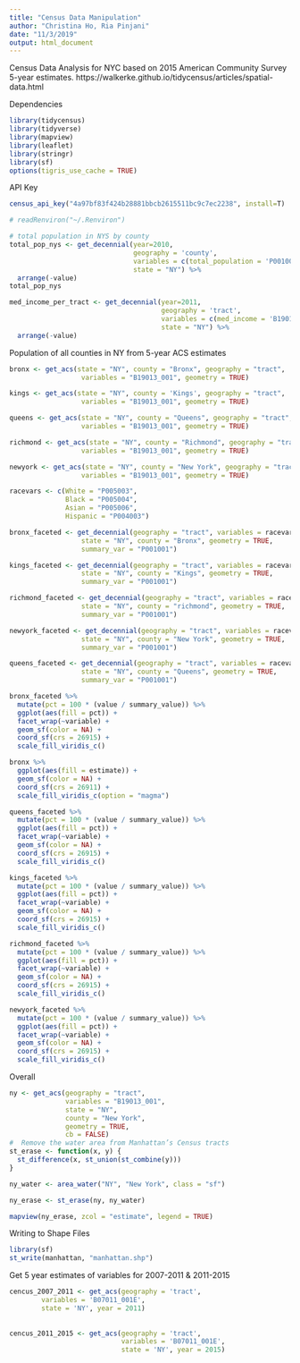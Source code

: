```yaml
---
title: "Census Data Manipulation"
author: "Christina Ho, Ria Pinjani"
date: "11/3/2019"
output: html_document
---
```

Census Data Analysis for NYC based on 2015 American Community Survey 5-year estimates.
https://walkerke.github.io/tidycensus/articles/spatial-data.html

Dependencies
```r
library(tidycensus)
library(tidyverse)
library(mapview)
library(leaflet)
library(stringr)
library(sf)
options(tigris_use_cache = TRUE)
```

API Key
```r
census_api_key("4a97bf83f424b28881bbcb2615511bc9c7ec2238", install=T)
```
```r
# readRenviron("~/.Renviron")
```


```r
# total population in NYS by county
total_pop_nys <- get_decennial(year=2010,
                               geography = 'county',
                               variables = c(total_population = 'P001001'),
                               state = "NY") %>% 
  arrange(-value)
total_pop_nys
```




```r
med_income_per_tract <- get_decennial(year=2011,
                                      geography = 'tract',
                                      variables = c(med_income = 'B19013_001'),
                                      state = "NY") %>% 
  arrange(-value)
```





Population of all counties in NY from 5-year ACS estimates
```r
bronx <- get_acs(state = "NY", county = "Bronx", geography = "tract", 
                  variables = "B19013_001", geometry = TRUE)

kings <- get_acs(state = "NY", county = 'Kings', geography = "tract", 
                  variables = "B19013_001", geometry = TRUE)

queens <- get_acs(state = "NY", county = "Queens", geography = "tract", 
                  variables = "B19013_001", geometry = TRUE)

richmond <- get_acs(state = "NY", county = "Richmond", geography = "tract", 
                  variables = "B19013_001", geometry = TRUE)

newyork <- get_acs(state = "NY", county = "New York", geography = "tract", 
                  variables = "B19013_001", geometry = TRUE)
```
```r
racevars <- c(White = "P005003", 
              Black = "P005004", 
              Asian = "P005006", 
              Hispanic = "P004003")

bronx_faceted <- get_decennial(geography = "tract", variables = racevars, 
                  state = "NY", county = "Bronx", geometry = TRUE,
                  summary_var = "P001001")

kings_faceted <- get_decennial(geography = "tract", variables = racevars, 
                  state = "NY", county = "Kings", geometry = TRUE,
                  summary_var = "P001001")

richmond_faceted <- get_decennial(geography = "tract", variables = racevars, 
                  state = "NY", county = "richmond", geometry = TRUE,
                  summary_var = "P001001")

newyork_faceted <- get_decennial(geography = "tract", variables = racevars, 
                  state = "NY", county = "New York", geometry = TRUE,
                  summary_var = "P001001")

queens_faceted <- get_decennial(geography = "tract", variables = racevars, 
                  state = "NY", county = "Queens", geometry = TRUE,
                  summary_var = "P001001")
```





```r
bronx_faceted %>%
  mutate(pct = 100 * (value / summary_value)) %>%
  ggplot(aes(fill = pct)) +
  facet_wrap(~variable) +
  geom_sf(color = NA) +
  coord_sf(crs = 26915) + 
  scale_fill_viridis_c()

```

```r
bronx %>%
  ggplot(aes(fill = estimate)) + 
  geom_sf(color = NA) + 
  coord_sf(crs = 26911) + 
  scale_fill_viridis_c(option = "magma") 
```
```r
queens_faceted %>%
  mutate(pct = 100 * (value / summary_value)) %>%
  ggplot(aes(fill = pct)) +
  facet_wrap(~variable) +
  geom_sf(color = NA) +
  coord_sf(crs = 26915) + 
  scale_fill_viridis_c()
```

```r
kings_faceted %>%
  mutate(pct = 100 * (value / summary_value)) %>%
  ggplot(aes(fill = pct)) +
  facet_wrap(~variable) +
  geom_sf(color = NA) +
  coord_sf(crs = 26915) + 
  scale_fill_viridis_c()
```

```r
richmond_faceted %>%
  mutate(pct = 100 * (value / summary_value)) %>%
  ggplot(aes(fill = pct)) +
  facet_wrap(~variable) +
  geom_sf(color = NA) +
  coord_sf(crs = 26915) + 
  scale_fill_viridis_c()
```

```r
newyork_faceted %>%
  mutate(pct = 100 * (value / summary_value)) %>%
  ggplot(aes(fill = pct)) +
  facet_wrap(~variable) +
  geom_sf(color = NA) +
  coord_sf(crs = 26915) + 
  scale_fill_viridis_c()
```
Overall
```r
ny <- get_acs(geography = "tract", 
              variables = "B19013_001", 
              state = "NY", 
              county = "New York", 
              geometry = TRUE,
              cb = FALSE)
#  Remove the water area from Manhattan’s Census tracts
st_erase <- function(x, y) {
  st_difference(x, st_union(st_combine(y)))
}

ny_water <- area_water("NY", "New York", class = "sf")

ny_erase <- st_erase(ny, ny_water)

mapview(ny_erase, zcol = "estimate", legend = TRUE)
```
Writing to Shape Files
```r
library(sf)
st_write(manhattan, "manhattan.shp")
```


Get 5 year estimates of variables for 2007-2011 & 2011-2015

```r
cencus_2007_2011 <- get_acs(geography = 'tract',
        variables = 'B07011_001E',
        state = 'NY', year = 2011)
        
        
cencus_2011_2015 <- get_acs(geography = 'tract',
                            variables = 'B07011_001E',
                            state = 'NY', year = 2015)
```

